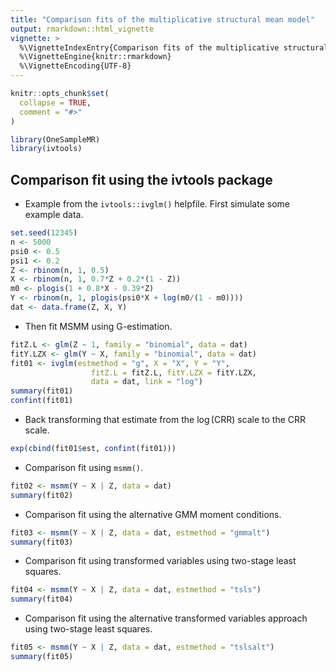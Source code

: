 ---
title: "Comparison fits of the multiplicative structural mean model"
output: rmarkdown::html_vignette
vignette: >
  %\VignetteIndexEntry{Comparison fits of the multiplicative structural mean model}
  %\VignetteEngine{knitr::rmarkdown}
  %\VignetteEncoding{UTF-8}
---

```{r, include=FALSE}
knitr::opts_chunk$set(
  collapse = TRUE,
  comment = "#>"
)
```

```{r setup}
library(OneSampleMR)
library(ivtools)
```

## Comparison fit using the ivtools package

* Example from the `ivtools::ivglm()` helpfile. First simulate some example data.

```{r}
set.seed(12345)
n <- 5000
psi0 <- 0.5
psi1 <- 0.2
Z <- rbinom(n, 1, 0.5)
X <- rbinom(n, 1, 0.7*Z + 0.2*(1 - Z)) 
m0 <- plogis(1 + 0.8*X - 0.39*Z)
Y <- rbinom(n, 1, plogis(psi0*X + log(m0/(1 - m0)))) 
dat <- data.frame(Z, X, Y)
```

* Then fit MSMM using G-estimation.

```{r}
fitZ.L <- glm(Z ~ 1, family = "binomial", data = dat)
fitY.LZX <- glm(Y ~ X, family = "binomial", data = dat)
fit01 <- ivglm(estmethod = "g", X = "X", Y = "Y",
                  fitZ.L = fitZ.L, fitY.LZX = fitY.LZX, 
                  data = dat, link = "log")
summary(fit01)
confint(fit01)
```

* Back transforming that estimate from the $\log(\text{CRR})$ scale to the $\text{CRR}$ scale.

```{r}
exp(cbind(fit01$est, confint(fit01)))
```

* Comparison fit using `msmm()`.

```{r}
fit02 <- msmm(Y ~ X | Z, data = dat)
summary(fit02)
```

* Comparison fit using the alternative GMM moment conditions.

```{r}
fit03 <- msmm(Y ~ X | Z, data = dat, estmethod = "gmmalt")
summary(fit03)
```

* Comparison fit using transformed variables using two-stage least squares.

```{r}
fit04 <- msmm(Y ~ X | Z, data = dat, estmethod = "tsls")
summary(fit04)
```

* Comparison fit using the alternative transformed variables approach using two-stage least squares.

```{r}
fit05 <- msmm(Y ~ X | Z, data = dat, estmethod = "tslsalt")
summary(fit05)
```

